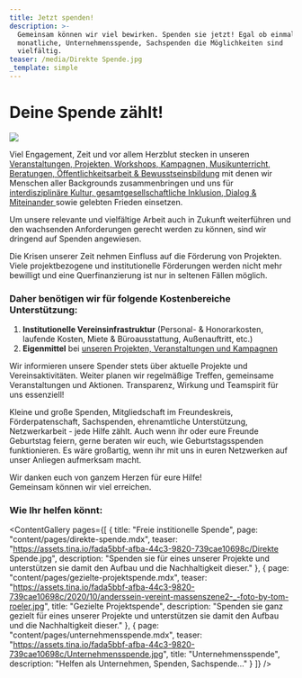 ```yaml
---
title: Jetzt spenden!
description: >-
  Gemeinsam können wir viel bewirken. Spenden sie jetzt! Egal ob einmalige,
  monatliche, Unternehmensspende, Sachspenden die Möglichkeiten sind
  vielfältig. 
teaser: /media/Direkte Spende.jpg
_template: simple
---
```


# Deine Spende zählt!

![](</media/Direkte Spende.jpg>)

Viel Engagement, Zeit und vor allem Herzblut stecken in unseren [Veranstaltungen, Projekten, Workshops, Kampagnen, Musikunterricht, Beratungen, Öffentlichkeitsarbeit & Bewusstseinsbildung](https://www.grenzensindrelativ.de/aktivitaeten/projekte-und-veranstaltungen/veranstaltungsformate-fuer-dein-event/infos-veranstaltungsformate-fur-dein-event) mit denen wir Menschen aller Backgrounds zusammenbringen und uns für [interdisziplinäre Kultur, gesamtgesellschaftliche Inklusion, Dialog & Miteinander ](https://www.grenzensindrelativ.de/ueber-uns/mission-und-vision)sowie gelebten Frieden einsetzen.

Um unsere relevante und vielfältige Arbeit auch in Zukunft weiterführen und den wachsenden Anforderungen gerecht werden zu können, sind wir dringend auf Spenden angewiesen.

Die Krisen unserer Zeit nehmen Einfluss auf die Förderung von Projekten. Viele projektbezogene und institutionelle Förderungen werden nicht mehr bewilligt und eine Querfinanzierung ist nur in seltenen Fällen möglich.

### Daher benötigen wir für folgende Kostenbereiche Unterstützung:

1. **Institutionelle Vereinsinfrastruktur** (Personal- & Honorarkosten, laufende Kosten, Miete & Büroausstattung, Außenauftritt, etc.)
2. **Eigenmittel** bei [unseren Projekten, Veranstaltungen und Kampagnen](https://www.grenzensindrelativ.de/aktivitaeten/projekte-und-veranstaltungen/veranstaltungsformate-fuer-dein-event/infos-veranstaltungsformate-fur-dein-event)

Wir informieren unsere Spender stets über aktuelle Projekte und Vereinsaktivitäten. Weiter planen wir regelmäßige Treffen, gemeinsame Veranstaltungen und Aktionen. Transparenz, Wirkung und Teamspirit für uns essenziell!

Kleine und große Spenden, Mitgliedschaft im Freundeskreis, Förderpatenschaft, Sachspenden, ehrenamtliche Unterstützung, Netzwerkarbeit - jede Hilfe zählt. Auch wenn ihr oder eure Freunde Geburtstag feiern, gerne beraten wir euch, wie Geburtstagsspenden funktionieren. Es wäre großartig, wenn ihr mit uns in euren Netzwerken auf unser Anliegen aufmerksam macht.

Wir danken euch von ganzem Herzen für eure Hilfe!\
Gemeinsam können wir viel erreichen.

### **Wie Ihr helfen könnt:**

<ContentGallery
  pages={[
    {
      title: "Freie institionelle Spende",
      page: "content/pages/direkte-spende.mdx",
      teaser:
        "https://assets.tina.io/fada5bbf-afba-44c3-9820-739cae10698c/Direkte Spende.jpg",
      description:
        "Spenden sie für eines unserer Projekte und unterstützen sie damit den Aufbau und die Nachhaltigkeit dieser."
    },
    {
      page: "content/pages/gezielte-projektspende.mdx",
      teaser:
        "https://assets.tina.io/fada5bbf-afba-44c3-9820-739cae10698c/2020/10/anderssein-vereint-massenszene2-_-foto-by-tom-roeler.jpg",
      title: "Gezielte Projektspende",
      description:
        "Spenden sie ganz gezielt für eines unserer Projekte und unterstützen sie damit den Aufbau und die Nachhaltigkeit dieser."
    },
    {
      page: "content/pages/unternehmensspende.mdx",
      teaser:
        "https://assets.tina.io/fada5bbf-afba-44c3-9820-739cae10698c/Unternehmensspende.jpg",
      title: "Unternehmensspende",
      description: "Helfen als Unternehmen, Spenden, Sachspende..."
    }
  ]}
/>

<DonationForm />
